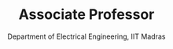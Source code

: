 ---
order: 4
slug: prof-pradeep-kiran-sarvepalli
metadesc: Dr. Pradeep Kiran Sarvepalli is a Faculty of School of Engg. & Science at IIT Madras Zanzibar. Learn More.
name: Dr. Pradeep Kiran Sarvepalli
img: Prof-Pradeep-Kiran.jpeg
title: Associate Professor 
subtitle: Department of Electrical Engineering, IIT Madras
type: Visiting Faculty
year: 2024
link: https://www.ee.iitm.ac.in/faculty/profile/sarvepalli
---
